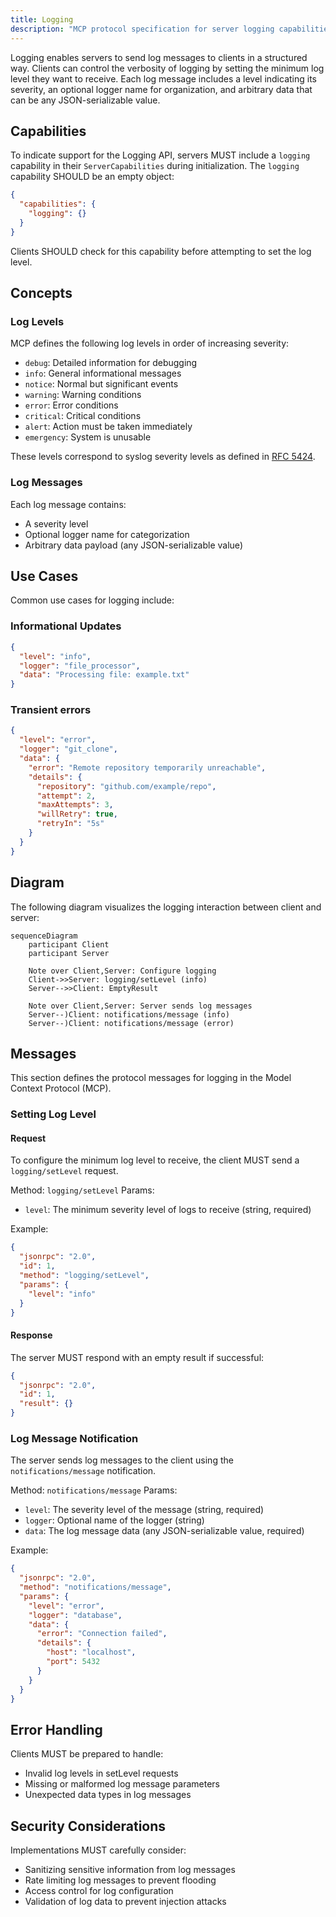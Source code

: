 ```yaml
---
title: Logging
description: "MCP protocol specification for server logging capabilities"
---
```


Logging enables servers to send log messages to clients in a structured way. Clients can control the verbosity of logging by setting the minimum log level they want to receive. Each log message includes a level indicating its severity, an optional logger name for organization, and arbitrary data that can be any JSON-serializable value.

## Capabilities

To indicate support for the Logging API, servers MUST include a `logging` capability in their `ServerCapabilities` during initialization. The `logging` capability SHOULD be an empty object:

```json
{
  "capabilities": {
    "logging": {}
  }
}
```

Clients SHOULD check for this capability before attempting to set the log level.

## Concepts

### Log Levels

MCP defines the following log levels in order of increasing severity:

- `debug`: Detailed information for debugging
- `info`: General informational messages
- `notice`: Normal but significant events
- `warning`: Warning conditions
- `error`: Error conditions
- `critical`: Critical conditions
- `alert`: Action must be taken immediately
- `emergency`: System is unusable

These levels correspond to syslog severity levels as defined in [RFC 5424](https://datatracker.ietf.org/doc/html/rfc5424#section-6.2.1).

### Log Messages

Each log message contains:
- A severity level
- Optional logger name for categorization
- Arbitrary data payload (any JSON-serializable value)

## Use Cases

Common use cases for logging include:

### Informational Updates

```json
{
  "level": "info",
  "logger": "file_processor",
  "data": "Processing file: example.txt"
}
```

### Transient errors

```json
{
  "level": "error",
  "logger": "git_clone",
  "data": {
    "error": "Remote repository temporarily unreachable",
    "details": {
      "repository": "github.com/example/repo",
      "attempt": 2,
      "maxAttempts": 3,
      "willRetry": true,
      "retryIn": "5s"
    }
  }
}
```

## Diagram

The following diagram visualizes the logging interaction between client and server:

```mermaid
sequenceDiagram
    participant Client
    participant Server

    Note over Client,Server: Configure logging
    Client->>Server: logging/setLevel (info)
    Server-->>Client: EmptyResult

    Note over Client,Server: Server sends log messages
    Server--)Client: notifications/message (info)
    Server--)Client: notifications/message (error)
```

## Messages

This section defines the protocol messages for logging in the Model Context Protocol (MCP).

### Setting Log Level

#### Request

To configure the minimum log level to receive, the client MUST send a `logging/setLevel` request.

Method: `logging/setLevel`
Params:
  - `level`: The minimum severity level of logs to receive (string, required)

Example:
```json
{
  "jsonrpc": "2.0",
  "id": 1,
  "method": "logging/setLevel",
  "params": {
    "level": "info"
  }
}
```

#### Response

The server MUST respond with an empty result if successful:

```json
{
  "jsonrpc": "2.0",
  "id": 1,
  "result": {}
}
```

### Log Message Notification

The server sends log messages to the client using the `notifications/message` notification.

Method: `notifications/message`
Params:
  - `level`: The severity level of the message (string, required)
  - `logger`: Optional name of the logger (string)
  - `data`: The log message data (any JSON-serializable value, required)

Example:
```json
{
  "jsonrpc": "2.0",
  "method": "notifications/message",
  "params": {
    "level": "error",
    "logger": "database",
    "data": {
      "error": "Connection failed",
      "details": {
        "host": "localhost",
        "port": 5432
      }
    }
  }
}
```

## Error Handling

Clients MUST be prepared to handle:
- Invalid log levels in setLevel requests
- Missing or malformed log message parameters
- Unexpected data types in log messages

## Security Considerations

Implementations MUST carefully consider:
- Sanitizing sensitive information from log messages
- Rate limiting log messages to prevent flooding
- Access control for log configuration
- Validation of log data to prevent injection attacks